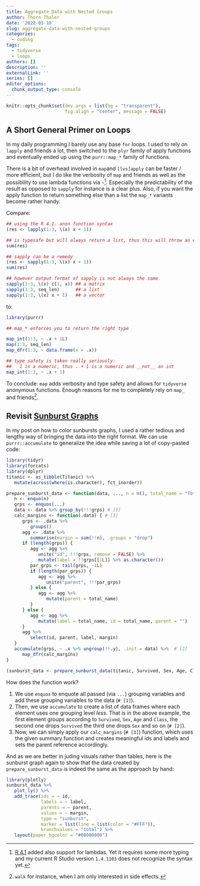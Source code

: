 ```yaml
---
title: Aggregate Data with Nested Groups
author: Thorn Thaler
date: '2022-03-10'
slug: aggregate-data-with-nested-groups
categories:
  - coding
tags:
  - tidyverse
  - loops
authors: []
description: ''
externalLink: ''
series: []
editor_options: 
  chunk_output_type: console
---
```



```r
knitr::opts_chunk$set(dev.args = list(bg = "transparent"), 
                      fig.align = "center", message = FALSE)
```

## A Short General Primer on Loops

In my daily programming I barely use any base `for` loops. I used to rely on `lapply` 
and friends a lot, then switched to the `plyr` family of apply functions and eventually
ended up using the `purr::map_*` family of functions.

There is a bit of overhead involved in `map`and `[lvs]apply` can be faster / more efficient, 
but I do like the verbosity of `map` and friends as well as the possibility to use
lambda functions via `~`^[[R 4.1](https://cran.r-project.org/doc/manuals/r-release/NEWS.html) 
added also support for lambdas. Yet it requires some more typing and my current R Studio 
version `1.4.1103` does not recognize the syntax yet.]. 
Especially the predictability of the result as opposed to `sapply` for instance is a clear
plus. Also, if you want the apply function to return something else than a list the 
`map_*` variants become rather handy.

Compare:

```r
## using the R 4.1. anon function syntax
(res <- lapply(1:3, \(x) x + 1))

## is typesafe but will always return a list, thus this will throw an error
sum(res)

## sapply can be a remedy
(res <- sapply(1:3, \(x) x + 1))
sum(res)

## however output format of sapply is not always the same
sapply(1:3, \(x) c(1, x)) ## a matrix
sapply(1:3, seq_len)      ## a list
sapply(1:3, \(x) x + 1)   ## a vector
```

to:

```r
library(purrr)

## map_* enforces you to return the right type

map_int(1:3, ~ .x + 1L)
map(1:3, seq_len)
map_dfr(1:3, ~ data.frame(x = .x))

## type safety is taken really seriously:
##   1 is a numeric, thus . + 1 is a numeric and __not__ an int
map_int(1:3, ~ .x + 1)
```

To conclude: `map` adds verbosity and type safety and allows for `tidyverse` anonymous 
functions. Enough reasons for me to completely rely on `map_` and friends^[`walk` for 
instance, when I am only interested in side effects.].

## Revisit [Sunburst Graphs](/2022/03/04/how-how-to-change-the-colors-in-a-sunburst-graph/)

In my post on how to color sunbursts graphs, I used a rather tedious and lengthy way of
bringing the data into the right format. We can use `purrr::accumulate` to generalize the 
idea while saving a lot of copy-pasted code:

```r
library(tidyr)
library(forcats)
library(dplyr)
titanic <- as_tibble(Titanic) %>% 
   mutate(across(where(is.character), fct_inorder))

prepare_sunburst_data <- function(data, ..., n = n(), total_name = "Total") {
   n <- enquo(n)
   grps <- enquos(...)
   data <- data %>% group_by(!!!grps) # [1]
   calc_margins <- function(.data) { # [3]
      grps <- .data %>% 
         groups()
      agg <- .data %>% 
         summarise(margin = sum(!!n), .groups = "drop") 
      if (length(grps)) {
         agg <- agg %>% 
            unite("id", !!!grps, remove = FALSE) %>% 
            mutate(label = !!grps[[1L]] %>% as.character())
         par_grps <- tail(grps, -1L)
         if (length(par_grps)) {
            agg <- agg %>% 
               unite("parent", !!!par_grps)
         } else {
            agg <- agg %>% 
               mutate(parent = total_name)
         }
      } else {
         agg <- agg %>% 
            mutate(label = total_name, id = total_name, parent = "")
      }
      agg %>% 
         select(id, parent, label, margin)
   }
   accumulate(grps, ~ .x %>% ungroup(!!.y), .init = data) %>%  # [2]
      map_dfr(calc_margins)
}

(sunburst_data <- prepare_sunburst_data(titanic, Survived, Sex, Age, Class, n = n))
```

How does the function work?

1. We use `enquos` to enquote all passed (via `...`) grouping variables and add these 
grouping variables to the data (`# [1]`).
1. Then, we use `accumulate` to create a list of data frames where each element uses one
grouping level *less*. That is in the above example, the first element groups according to
`Survived`, `Sex`, `Age` and `Class`, the second one drops `Survived` the third one drops 
`Sex` and so on (`# [2]`).
1. Now, we can simply apply our `calc_margins` (`# [3]`) function, which uses the given 
summary function and creates meaningful ids and labels and sets the parent reference 
accordingly.

And as we are better in juding visuals rather than tables, here is the sunburst graph 
again to show that the data created by `prepare_sunburst_data` is indeed the same as the
approach by hand:

```r
library(plotly)
sunburst_data %>% 
   plot_ly() %>% 
   add_trace(ids = ~ id,
             labels = ~ label,
             parents = ~ parent,
             values = ~ margin,
             type = "sunburst",
             marker = list(line = list(color = "#FFF")),
             branchvalues = "total") %>% 
   layout(paper_bgcolor = "#00000000")
```


